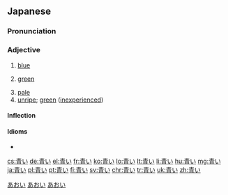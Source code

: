 ==Japanese==
{{ja-kanjitab|青}}

===Pronunciation===
{{ja-pron|あおい|acc=2}}

===Adjective===
{{ja-adj|infl=い|あおい|hhira=あをい}}

# [[blue]]
# {{lb|ja|of vegetation or traffic lights}} [[green]]
# [[pale]]
# [[unripe]]; [[green]] ([[inexperienced]])
#: {{ja-usex|おまえはまだ'''青い'''。|おまえ は まだ '''あおい'''。|You're still '''green'''.}}

====Inflection====
{{ja-i|あお}}

====Idioms====
* {{ja-r|隣の芝生は青く見える|となり の しばふ は あおく みえる|gloss=the grass is always greener on the other side}}

[[Category:ja:Colors|あおい]]
[[Category:Japanese basic words|あおい]]
[[Category:ja:JLPT-5|あおい]]

[[cs:青い]]
[[de:青い]]
[[el:青い]]
[[fr:青い]]
[[ko:青い]]
[[lo:青い]]
[[lt:青い]]
[[li:青い]]
[[hu:青い]]
[[mg:青い]]
[[ja:青い]]
[[pl:青い]]
[[pt:青い]]
[[fi:青い]]
[[sv:青い]]
[[chr:青い]]
[[tr:青い]]
[[uk:青い]]
[[zh:青い]]